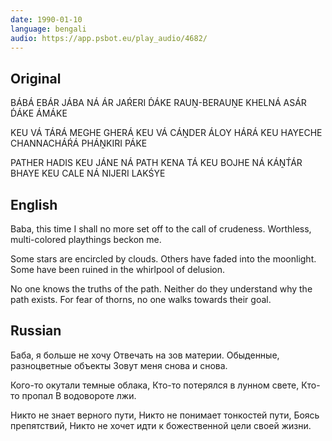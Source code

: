 ```yaml
---
date: 1990-01-10
language: bengali
audio: https://app.psbot.eu/play_audio/4682/
---
```


## Original

BÁBÁ EBÁR JÁBA NÁ ÁR JAŔERI D́ÁKE
RAUṊ-BERAUṊE KHELNÁ ASÁR
D́ÁKE ÁMÁKE

KEU VÁ TÁRÁ MEGHE GHERÁ
KEU VÁ CÁṊDER ÁLOY HÁRÁ
KEU HAYECHE CHANNACHÁŔÁ
PHÁṊKIRI PÁKE

PATHER HADIS KEU JÁNE NÁ
PATH KENA TÁ KEU BOJHE NÁ
KÁṊT́ÁR BHAYE KEU CALE NÁ
NIJERI LAKŚYE

## English

Baba, this time I shall no more set
off to the call of crudeness.
Worthless, multi-colored playthings beckon me.

Some stars are encircled by clouds.
Others have faded into the moonlight.
Some have been ruined
in the whirlpool of delusion.

No one knows the truths of the path.
Neither do they understand why the path exists.
For fear of thorns, no one walks
towards their goal.

## Russian

Баба, я больше не хочу
Отвечать на зов материи.
Обыденные, разноцветные объекты
Зовут меня снова и снова.

Кого-то окутали темные облака,
Кто-то потерялся в лунном свете,
Кто-то пропал
В водовороте лжи.

Никто не знает верного пути,
Никто не понимает тонкостей пути,
Боясь препятствий,
Никто не хочет идти к божественной цели своей жизни.
